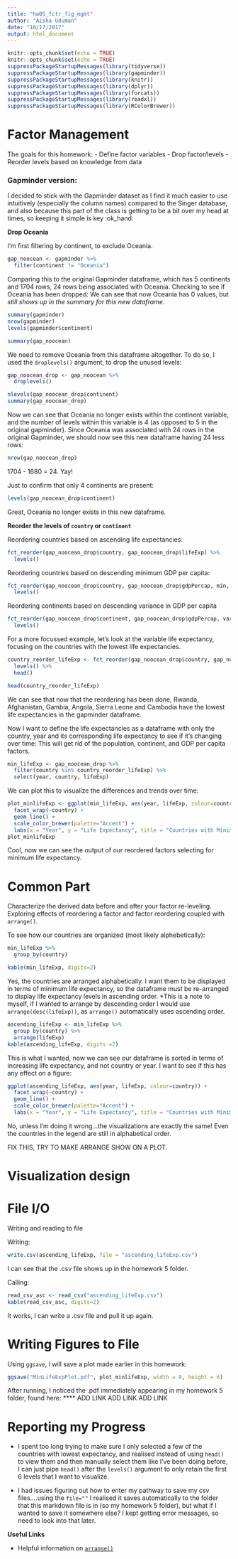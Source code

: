 ```yaml
---
title: "hw05_fctr_fig_mgmt"
author: "Aisha Uduman"
date: "10/17/2017"
output: html_document
---
```


```r
knitr::opts_chunk$set(echo = TRUE)
knitr::opts_chunk$set(echo = TRUE)
suppressPackageStartupMessages(library(tidyverse))
suppressPackageStartupMessages(library(gapminder))
suppressPackageStartupMessages(library(knitr))
suppressPackageStartupMessages(library(dplyr))
suppressPackageStartupMessages(library(forcats))
suppressPackageStartupMessages(library(readxl))
suppressPackageStartupMessages(library(RColorBrewer))
```



# Factor Management 

The goals for this homework: 
- Define factor variables 
- Drop factor/levels 
- Reorder levels based on knowledge from data 



### Gapminder version: 

I decided to stick with the Gapminder dataset as I find it much easier to use intuitively (especially the column names) compared to the Singer database, and also because this part of the class is getting to be a bit over my head at times, so keeping it simple is key :ok_hand:



**Drop Oceania** 

I'm first filtering by continent, to exclude Oceania. 

```r
gap_noocean <- gapminder %>% 
  filter(continent != "Oceania")
```

Comparing this to the original Gapminder dataframe, which has 5 continents and 1704 rows, 24 rows being associated with Oceania. 
Checking to see if Oceania has been dropped: We can see that now Oceania has 0 values, but *still shows up in the summary for this new dataframe.* 

```r
summary(gapminder)
nrow(gapminder)
levels(gapminder$continent)

summary(gap_noocean)
```

We need to remove Oceania from this dataframe altogether. To do so, I used the `droplevels()` argument, to drop the unused levels: 

```r
gap_noocean_drop <- gap_noocean %>%
  droplevels()

nlevels(gap_noocean_drop$continent)
summary(gap_noocean_drop)
```

Now we can see that Oceania no longer exists within the continent variable, and the number of levels within this variable is 4 (as opposed to 5 in the original gapminder). Since Oceania was associated with 24 rows in the original Gapminder, we should now see this new dataframe having 24 less rows: 

```r
nrow(gap_noocean_drop)
```

1704 - 1680 = 24. Yay! 


Just to confirm that only 4 continents are present: 

```r
levels(gap_noocean_drop$continent)
```

Great, Oceania no longer exists in this new dataframe. 



**Reorder the levels of `country` or `continent`** 

Reordering countries based on ascending life expectancies: 

```r
fct_reorder(gap_noocean_drop$country, gap_noocean_drop$lifeExp) %>% 
  levels()
```


Reordering countries based on descending minimum GDP per capita: 
```r
fct_reorder(gap_noocean_drop$country, gap_noocean_drop$gdpPercap, min, .desc = TRUE) %>% 
  levels()
```


Reordering continents based on descending variance in GDP per capita
```r
fct_reorder(gap_noocean_drop$continent, gap_noocean_drop$gdpPercap, var, .desc = TRUE) %>% 
  levels()
```

For a more focussed example, let's look at the variable life expectancy, focusing on the countries with the lowest life expectancies. 

```r
country_reorder_lifeExp <- fct_reorder(gap_noocean_drop$country, gap_noocean_drop$lifeExp, min, .desc = FALSE) %>% 
  levels() %>% 
  head()

head(country_reorder_lifeExp)
```

We can see that now that the reordering has been done, Rwanda, Afghanistan, Gambia, Angola, Sierra Leone and Cambodia have the lowest life expectancies in the gapminder dataframe. 


Now I want to define the life expectancies as a dataframe with only the country, year and its corresponding life expectancy to see if it's changing over time: This will get rid of the population, continent, and GDP per capita factors. 

```r
min_lifeExp <- gap_noocean_drop %>% 
  filter(country %in% country_reorder_lifeExp) %>% 
  select(year, country, lifeExp)
```


We can plot this to visualize the differences and trends over time: 

```r
plot_minlifeExp <- ggplot(min_lifeExp, aes(year, lifeExp, colour=country)) + 
  facet_wrap(~country) + 
  geom_line() + 
  scale_color_brewer(palette="Accent") + 
  labs(x = "Year", y = "Life Expectancy", title = "Countries with Minimum Life Expectancies") + theme_bw()
plot_minlifeExp
```

Cool, now we can see the output of our reordered factors selecting for minimum life expectancy. 


# Common Part 

Characterize the derived data before and after your factor re-leveling. 
Exploring effects of reordering a factor and factor reordering coupled with `arrange()`.


To see how our countries are organized (most likely alphebetically): 


```r
min_lifeExp %>% 
  group_by(country)

kable(min_lifeExp, digits=2)
```



Yes, the countries are arranged alphabetically. I want them to be displayed in terms of minimum life expectancy, so the dataframe must be re-arranged to display life expectancy levels in ascending order. *This is a note to myself, if I wanted to arrange by descending order I would use `arrange(desc(lifeExp))`, as `arrange()` automatically uses ascending order. 


```r
ascending_lifeExp <- min_lifeExp %>% 
  group_by(country) %>% 
  arrange(lifeExp)
kable(ascending_lifeExp, digits =2)
```


This is what I wanted, now we can see our dataframe is sorted in terms of increasing life expectancy, and not country or year. I want to see if this has any effect on a figure: 


```r
ggplot(ascending_lifeExp, aes(year, lifeExp, colour=country)) + 
  facet_wrap(~country) + 
  geom_line() + 
  scale_color_brewer(palette="Accent") + 
  labs(x = "Year", y = "Life Expectancy", title = "Countries with Minimum Life Expectancies") + theme_bw()
```

No, unless I'm doing it wrong...the visualizations are exactly the same! Even the countries in the legend are still in alphabetical order. 


FIX THIS, TRY TO MAKE ARRANGE SHOW ON A PLOT. 





# Visualization design 




# File I/O 

Writing and reading to file 

Writing: 
```r
write.csv(ascending_lifeExp, file = "ascending_lifeExp.csv")
```

I can see that the .csv file shows up in the homework 5 folder. 

Calling: 
```r
read_csv_asc <- read_csv("ascending_lifeExp.csv")
kable(read_csv_asc, digits=2)
```

It works, I can write a .csv file and pull it up again. 




# Writing Figures to File 

Using `ggsave`, I will save a plot made earlier in this homework: 

```r
ggsave("MinLifeExpPlot.pdf", plot_minlifeExp, width = 8, height = 6)
```

After running, I noticed the .pdf immediately appearing in my homework 5 folder, found here: **** ADD LINK ADD LINK ADD LINK 


# Reporting my Progress 

- I spent too long trying to make sure I only selected a few of the countries with lowest expectancy, and realised instead of using `head()` to view them and then manually select them like I've been doing before, I can just pipe `head()` after the `levels()` argument to only retain the first 6 levels that I want to visualize. 

- I had issues figuring out how to enter my pathway to save my csv files....using the `file=""` I realised it saves automatically to the folder that this markdown file is in (so my homework 5 folder), but what if I wanted to save it somewhere else? I kept getting error messages, so need to look into that later. 


**Useful Links**

- Helpful information on [`arrange()`](https://www.r-bloggers.com/dplyr-example-1/)
